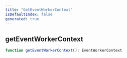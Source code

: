 ```yaml
---
title: "GetEventWorkerContext"
isDefaultIndex: false
generated: true
---
```



<!-- This file was generated from the CommandKit source. Do not modify. Instead, re-run the "docgen" script -->


## getEventWorkerContext

<GenerationInfo sourceFile="packages/commandkit/src/app/events/EventWorkerContext.ts" sourceLine="27" packageName="commandkit" />



```ts title="Signature"
function getEventWorkerContext(): EventWorkerContext
```
